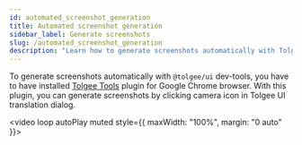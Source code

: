 ```yaml
---
id: automated_screenshot_generation
title: Automated screenshot generation
sidebar_label: Generate screenshots
slug: /automated_screenshot_generation
description: "Learn how to generate screenshots automatically with Tolgee ui dev-tools and Tolgee Tools plugin for Google Chrome browser."
---
```


To generate screenshots automatically with `@tolgee/ui` dev-tools, you have to have installed
[Tolgee Tools](https://chrome.google.com/webstore/detail/tolgee-tools/hacnbapajkkfohnonhbmegojnddagfnj) plugin
for Google Chrome browser. With this plugin, you can generate screenshots by clicking camera icon in Tolgee UI
translation dialog.

<video loop autoPlay muted style={{ maxWidth: "100%", margin: "0 auto" }}>
  <source src="/generate_screenshots.mov"></source>
</video>

